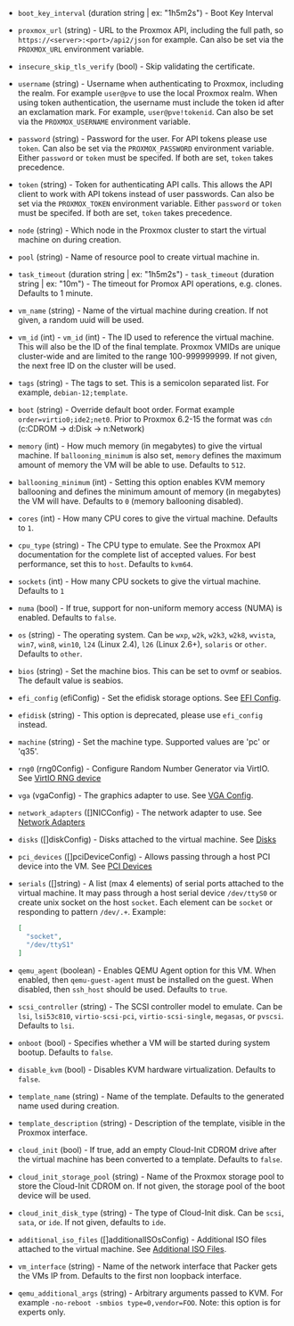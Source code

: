 <!-- Code generated from the comments of the Config struct in builder/proxmox/common/config.go; DO NOT EDIT MANUALLY -->

- `boot_key_interval` (duration string | ex: "1h5m2s") - Boot Key Interval

- `proxmox_url` (string) - URL to the Proxmox API, including the full path,
  so `https://<server>:<port>/api2/json` for example.
  Can also be set via the `PROXMOX_URL` environment variable.

- `insecure_skip_tls_verify` (bool) - Skip validating the certificate.

- `username` (string) - Username when authenticating to Proxmox, including
  the realm. For example `user@pve` to use the local Proxmox realm. When using
  token authentication, the username must include the token id after an exclamation
  mark. For example, `user@pve!tokenid`.
  Can also be set via the `PROXMOX_USERNAME` environment variable.

- `password` (string) - Password for the user.
  For API tokens please use `token`.
  Can also be set via the `PROXMOX_PASSWORD` environment variable.
  Either `password` or `token` must be specifed. If both are set,
  `token` takes precedence.

- `token` (string) - Token for authenticating API calls.
  This allows the API client to work with API tokens instead of user passwords.
  Can also be set via the `PROXMOX_TOKEN` environment variable.
  Either `password` or `token` must be specifed. If both are set,
  `token` takes precedence.

- `node` (string) - Which node in the Proxmox cluster to start the virtual
  machine on during creation.

- `pool` (string) - Name of resource pool to create virtual machine in.

- `task_timeout` (duration string | ex: "1h5m2s") - `task_timeout` (duration string | ex: "10m") - The timeout for
   Promox API operations, e.g. clones. Defaults to 1 minute.

- `vm_name` (string) - Name of the virtual machine during creation. If not
  given, a random uuid will be used.

- `vm_id` (int) - `vm_id` (int) - The ID used to reference the virtual machine. This will
  also be the ID of the final template. Proxmox VMIDs are unique cluster-wide
  and are limited to the range 100-999999999.
  If not given, the next free ID on the cluster will be used.

- `tags` (string) - The tags to set. This is a semicolon separated list. For example,
  `debian-12;template`.

- `boot` (string) - Override default boot order. Format example `order=virtio0;ide2;net0`.
  Prior to Proxmox 6.2-15 the format was `cdn` (c:CDROM -> d:Disk -> n:Network)

- `memory` (int) - How much memory (in megabytes) to give the virtual
  machine. If `ballooning_minimum` is also set, `memory` defines the maximum amount
  of memory the VM will be able to use.
  Defaults to `512`.

- `ballooning_minimum` (int) - Setting this option enables KVM memory ballooning and
  defines the minimum amount of memory (in megabytes) the VM will have.
  Defaults to `0` (memory ballooning disabled).

- `cores` (int) - How many CPU cores to give the virtual machine. Defaults
  to `1`.

- `cpu_type` (string) - The CPU type to emulate. See the Proxmox API
  documentation for the complete list of accepted values. For best
  performance, set this to `host`. Defaults to `kvm64`.

- `sockets` (int) - How many CPU sockets to give the virtual machine.
  Defaults to `1`

- `numa` (bool) - If true, support for non-uniform memory access (NUMA)
  is enabled. Defaults to `false`.

- `os` (string) - The operating system. Can be `wxp`, `w2k`, `w2k3`, `w2k8`,
  `wvista`, `win7`, `win8`, `win10`, `l24` (Linux 2.4), `l26` (Linux 2.6+),
  `solaris` or `other`. Defaults to `other`.

- `bios` (string) - Set the machine bios. This can be set to ovmf or seabios. The default value is seabios.

- `efi_config` (efiConfig) - Set the efidisk storage options. See [EFI Config](#efi-config).

- `efidisk` (string) - This option is deprecated, please use `efi_config` instead.

- `machine` (string) - Set the machine type. Supported values are 'pc' or 'q35'.

- `rng0` (rng0Config) - Configure Random Number Generator via VirtIO. See [VirtIO RNG device](#virtio-rng-device)

- `vga` (vgaConfig) - The graphics adapter to use. See [VGA Config](#vga-config).

- `network_adapters` ([]NICConfig) - The network adapter to use. See [Network Adapters](#network-adapters)

- `disks` ([]diskConfig) - Disks attached to the virtual machine. See [Disks](#disks)

- `pci_devices` ([]pciDeviceConfig) - Allows passing through a host PCI device into the VM. See [PCI Devices](#pci-devices)

- `serials` ([]string) - A list (max 4 elements) of serial ports attached to
  the virtual machine. It may pass through a host serial device `/dev/ttyS0`
  or create unix socket on the host `socket`. Each element can be `socket`
  or responding to pattern `/dev/.+`. Example:
  
    ```json
    [
      "socket",
      "/dev/ttyS1"
    ]
    ```

- `qemu_agent` (boolean) - Enables QEMU Agent option for this VM. When enabled,
  then `qemu-guest-agent` must be installed on the guest. When disabled, then
  `ssh_host` should be used. Defaults to `true`.

- `scsi_controller` (string) - The SCSI controller model to emulate. Can be `lsi`,
  `lsi53c810`, `virtio-scsi-pci`, `virtio-scsi-single`, `megasas`, or `pvscsi`.
  Defaults to `lsi`.

- `onboot` (bool) - Specifies whether a VM will be started during system
  bootup. Defaults to `false`.

- `disable_kvm` (bool) - Disables KVM hardware virtualization. Defaults to `false`.

- `template_name` (string) - Name of the template. Defaults to the generated
  name used during creation.

- `template_description` (string) - Description of the template, visible in
  the Proxmox interface.

- `cloud_init` (bool) - If true, add an empty Cloud-Init CDROM drive after the virtual
  machine has been converted to a template. Defaults to `false`.

- `cloud_init_storage_pool` (string) - Name of the Proxmox storage pool
  to store the Cloud-Init CDROM on. If not given, the storage pool of the boot device will be used.

- `cloud_init_disk_type` (string) - The type of Cloud-Init disk.
  Can be `scsi`, `sata`, or `ide`. If not given, defaults to `ide`.

- `additional_iso_files` ([]additionalISOsConfig) - Additional ISO files attached to the virtual machine.
  See [Additional ISO Files](#additional-iso-files).

- `vm_interface` (string) - Name of the network interface that Packer gets
  the VMs IP from. Defaults to the first non loopback interface.

- `qemu_additional_args` (string) - Arbitrary arguments passed to KVM.
  For example `-no-reboot -smbios type=0,vendor=FOO`.
  	Note: this option is for experts only.

<!-- End of code generated from the comments of the Config struct in builder/proxmox/common/config.go; -->
